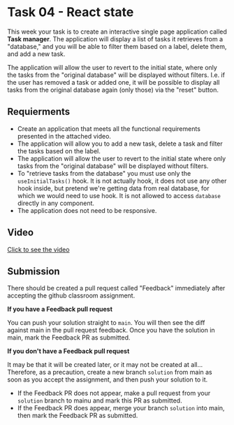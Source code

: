 
# Task 04 - React state

This week your task is to create an interactive single page application called **Task manager**. The application will display a list of tasks it retrieves from a "database," and you will be able to filter them based on a label, delete them, and add a new task.

The application will allow the user to revert to the initial state, where only the tasks from the "original database" will be displayed without filters. I.e. if the user has removed a task or added one, it will be possible to display all tasks from the original database again (only those) via the "reset" button.

<HomeworkGeneralInfo slug="state" />

## Requierments

- Create an application that meets all the functional requirements presented in the attached video.
- The application will allow you to add a new task, delete a task and filter the tasks based on the label.
- The application will allow the user to revert to the initial state where only tasks from the "original database" will be displayed without filters.
- To "retrieve tasks from the database" you must use only the `useInitialTasks()` hook. It is not actually hook, it does not use any other hook inside, but pretend we're getting data from real database, for which we would need to use hook. It is not allowed to access `database` directly in any component.
- The application does not need to be responsive.

## Video

[Click to see the video](https://drive.google.com/file/d/1Eooq62QFz7kutCvN_ZGTjNwwb2QTA-LZ/view?usp=sharing)

## Submission

There should be created a pull request called "Feedback" immediately after accepting the github classroom assignment.

**If you have a Feedback pull request**

You can push your solution straight to `main`. You will then see the diff against main in the pull request feedback. Once you have the solution in main, mark the Feedback PR as submitted.

**If you don't have a Feedback pull request**

It may be that it will be created later, or it may not be created at all... Therefore, as a precaution, create a new branch `solution` from main as soon as you accept the assignment, and then push your solution to it.

- If the Feedback PR does not appear, make a pull request from your `solution` branch to mainu and mark this PR as submitted.
- If the Feedback PR does appear, merge your branch `solution` into main, then mark the Feedback PR as submitted.
